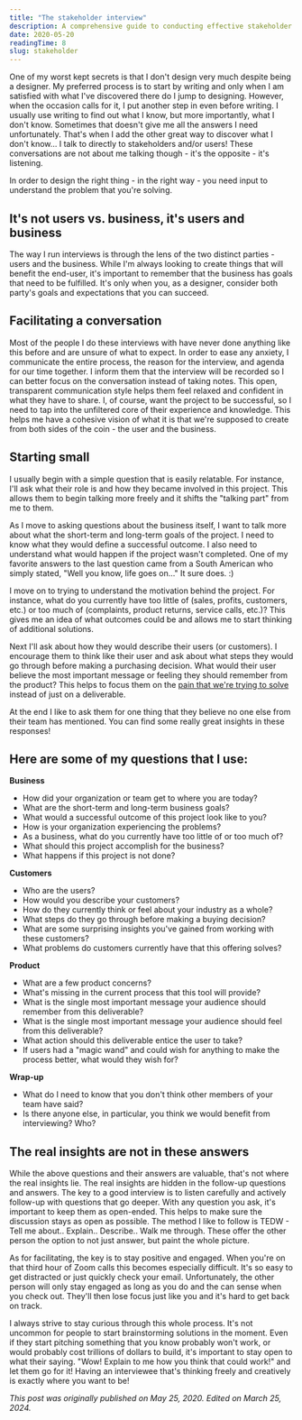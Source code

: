 ```yaml
---
title: "The stakeholder interview"
description: A comprehensive guide to conducting effective stakeholder interviews in product design.
date: 2020-05-20
readingTime: 8
slug: stakeholder
---
```


One of my worst kept secrets is that I don't design very much despite being a designer. My preferred process is to start by writing and only when I am satisfied with what I've discovered there do I jump to designing. However, when the occasion calls for it, I put another step in even before writing. I usually use writing to find out what I know, but more importantly, what I don't know. Sometimes that doesn't give me all the answers I need unfortunately. That's when I add the other great way to discover what I don't know… I talk to directly to stakeholders and/or users! These conversations are not about me talking though - it's the opposite - it's listening.

In order to design the right thing - in the right way - you need input to understand the problem that you're solving.


## It's not users vs. business, it's users and business

The way I  run interviews is through the lens of the two distinct parties - users and the business. While I'm always looking to create things that will benefit the end-user, it's important to remember that the business has goals that need to be fulfilled. It's only when you, as a designer, consider both party's goals and expectations that you can succeed.

## Facilitating a conversation

Most of the people I do these interviews with have never done anything like this before and are unsure of what to expect. In order to ease any anxiety, I communicate the entire process, the reason for the interview, and agenda for our time together. I inform them that the interview will be recorded so I can better focus on the conversation instead of taking notes. This open, transparent communication style helps them feel relaxed and confident in what they have to share.  I, of course, want the project to be successful, so I need to tap into the unfiltered core of their experience and knowledge. This helps me have a cohesive vision of what it is that we're supposed to create from both sides of the coin - the user and the business. 


## Starting small

I usually begin with a simple question that is easily relatable. For instance, I'll ask what their role is and how they became involved in this project. This allows them to begin talking more freely and it shifts the "talking part" from me to them.

As I move to asking questions about the business itself, I want to talk more about what the short-term and long-term goals of the project. I need to know what they would define a successful outcome. I also need to understand what would happen if the project wasn't completed. One of my favorite answers to the last question came from a South American who simply stated, "Well you know, life goes on..." It sure does. :)

I move on to trying to understand the motivation behind the project. For instance, what do you currently have too little of (sales, profits, customers, etc.) or too much of (complaints, product returns, service calls, etc.)? This gives me an idea of what outcomes could be and allows me to start thinking of additional solutions.

Next I'll ask about how they would describe their users (or customers). I encourage them to think like their user and ask about what steps they would go through before making a purchasing decision. What would their user believe the most important message or feeling they should remember from the product? This helps to focus them on the <a href="https://www.antonsten.com/understanding-pain-dream-fix/">pain that we're trying to solve</a> instead of just on a deliverable.

At the end I like to ask them for one thing that they believe no one else from their team has mentioned. You can find some really great insights in these responses!

## Here are some of my questions that I use:

**Business**

- How did your organization or team get to where you are today?
- What are the short-term and long-term business goals?
- What would a successful outcome of this project look like to you?
- How is your organization experiencing the problems?
- As a business, what do you currently have too little of or too much of?
- What should this project accomplish for the business?
- What happens if this project is not done?

**Customers**

- Who are the users?
- How would you describe your customers?
- How do they currently think or feel about your industry as a whole?
- What steps do they go through before making a buying decision?
- What are some surprising insights you've gained from working with these customers?
- What problems do customers currently have that this offering solves?

**Product**

- What are a few product concerns?
- What's missing in the current process that this tool will provide?
- What is the single most important message your audience should remember from this deliverable?
- What is the single most important message your audience should feel from this deliverable?
- What action should this deliverable entice the user to take?
- If users had a "magic wand" and could wish for anything to make the process better, what would they wish for?

**Wrap-up**

- What do I need to know that you don't think other members of your team have said?
- Is there anyone else, in particular, you think we would benefit from interviewing? Who?

## The real insights are not in these answers

While the above questions and their answers are valuable, that's not where the real insights lie. The real insights are hidden in the follow-up questions and answers. The key to a good interview is to listen carefully and actively follow-up with questions that go deeper. With any question you ask, it's important to keep them as open-ended. This helps to make sure the discussion stays as open as possible. The method I like to follow is TEDW - Tell me about.. Explain.. Describe.. Walk me through. These offer the other person the option to not just answer, but paint the whole picture.

As for facilitating, the key is to stay positive and engaged. When you're on that third hour of Zoom calls this becomes especially difficult. It's so easy to get distracted or just quickly check your email. Unfortunately, the other person will only stay engaged as long as you do and the can sense when you check out. They'll then lose focus just like you and it's hard to get back on track.

I always strive to stay curious through this whole process. It's not uncommon for people to start brainstorming solutions in the moment. Even if they start pitching something that you know probably won't work, or would probably cost trillions of dollars to build, it's important to stay open to what their saying. "Wow! Explain to me how you think that could work!" and let them go for it! Having an interviewee that's thinking freely and creatively is exactly where you want to be!

*This post was originally published on May 25, 2020. Edited on March 25, 2024.*